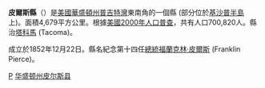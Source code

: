 {{Otheruses|皮爾斯縣|subject=美國華盛頓州的一個縣|other=同名的縣}}
<!--[[File:Map_of_Washington_highlighting_Pierce_County.svg|250px]]-->
{{Infobox U.S. County|
 county  = 皮爾斯縣|
 state = 華盛頓州 |
 en county  = Pierce County |
 en state = Washington |
 seal = |
 map = Map of Washington highlighting Pierce County.svg |
 map size = 225 |
 founded = [[December_22|December 22]], 1852 |
 seat = [[Tacoma,_Washington|Tacoma]] | 
 area = 4,679 [[square_kilometre|km²]] (1,806 [[square_mile|mi²]]) |
 area land = 4,348 km² (1,679 mi²) |
 area water = 330 km² (128 mi²) |
 area percentage = 7.06% |
 census yr = 2000|
 pop = 700,820 |
 density = 161 |
 web = www.co.pierce.wa.us |
|}}
'''皮爾斯縣'''（{{lang-en|Pierce County}}）是[[美國|美國]][[華盛頓州|華盛頓州]][[普吉特灣|普吉特灣]]東南角的一個縣 (部分位於[[基沙普半島|基沙普半島]]上)。面積4,679平方公里。根據[[美國2000年人口普查|美國2000年人口普查]]，共有人口700,820人。縣治[[塔科馬_(華盛頓州)|塔科馬]] (Tacoma)。

成立於1852年12月22日。縣名紀念第十四任[[美國總統|總統]][[福蘭克林·皮爾斯|福蘭克林·皮爾斯]] (Franklin Pierce)。
{{Washington}}

[[Category:华盛顿州行政区划|P]]
[[Category:华盛顿州皮尔斯县|]]